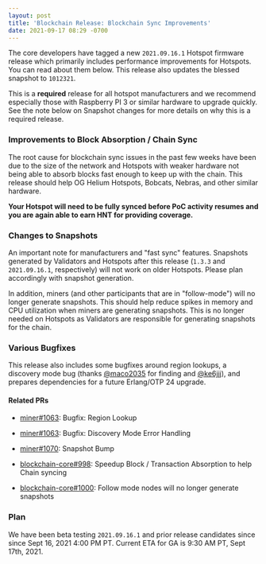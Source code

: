 ```yaml
---
layout: post
title: 'Blockchain Release: Blockchain Sync Improvements'
date: 2021-09-17 08:29 -0700
---
```


The core developers have tagged a new `2021.09.16.1` Hotspot firmware release which primarily
includes performance improvements for Hotspots. You can read about them below. This release also
updates the blessed snapshot to `1012321`.

This is a **required** release for all hotspot manufacturers and we recommend especially those with
Raspberry PI 3 or similar hardware to upgrade quickly. See the note below on Snapshot changes for
more details on why this is a required release.

### Improvements to Block Absorption / Chain Sync

The root cause for blockchain sync issues in the past few weeks have been due to the size of the
network and Hotspots with weaker hardware not being able to absorb blocks fast enough to keep up
with the chain. This release should help OG Helium Hotspots, Bobcats, Nebras, and other similar
hardware.

**Your Hotspot will need to be fully synced before PoC activity resumes and you are again able to
earn HNT for providing coverage.**

### Changes to Snapshots

An important note for manufacturers and "fast sync" features. Snapshots generated by Validators and
Hotspots after this release (`1.3.3` and `2021.09.16.1`, respectively) will not work on older
Hotspots. Please plan accordingly with snapshot generation.

In addition, miners (and other participants that are in "follow-mode") will no longer generate
snapshots. This should help reduce spikes in memory and CPU utilization when miners are generating
snapshots. This is no longer needed on Hotspots as Validators are responsible for generating
snapshots for the chain.

### Various Bugfixes

This release also includes some bugfixes around region lookups, a discovery mode bug (thanks
[@maco2035](https://github.com/maco2035) for finding and [@ke6jjj](https://github.com/ke6jjj)), and
prepares dependencies for a future Erlang/OTP 24 upgrade.

#### Related PRs

- [miner#1063](https://github.com/helium/miner/pull/1063): Bugfix: Region Lookup
- [miner#1063](https://github.com/helium/miner/pull/1059): Bugfix: Discovery Mode Error Handling
- [miner#1070](https://github.com/helium/miner/pull/1070): Snapshot Bump

- [blockchain-core#998](https://github.com/helium/blockchain-core/pull/998): Speedup Block /
  Transaction Absorption to help Chain syncing
- [blockchain-core#1000](https://github.com/helium/blockchain-core/pull/1000): Follow mode nodes
  will no longer generate snapshots

### Plan

We have been beta testing `2021.09.16.1` and prior release candidates since since Sept 16, 2021 4:00
PM PT. Current ETA for GA is 9:30 AM PT, Sept 17th, 2021.
